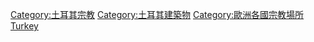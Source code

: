 {{Commons category|Religious buildings in Turkey}}

[[Category:土耳其宗教|Category:土耳其宗教]]
[[Category:土耳其建築物|Category:土耳其建築物]]
[[Category:歐洲各國宗教場所|Category:歐洲各國宗教場所]]
[[Category:亞洲各國宗教場所|Turkey]]